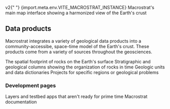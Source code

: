 
<PageHeader title="Macrostrat">
  <span className="subtitle">
    <span className="secondary">v2</span>{" "}
    <span className="tertiary">{import.meta.env.VITE_MACROSTRAT_INSTANCE}</span>
  </span>
</PageHeader>

<LinkCard href="/map" title="Map interface">
  Macrostrat's main map interface showing a harmonized view of the Earth's crust
</LinkCard>

## Data products

Macrostrat integrates a variety of geological data products into a community-accessibe, space-time model of the Earth's crust.
These products come from a variety of sources throughout the geosciences.

<LinkCard href="/maps" title="Maps">
  The spatial footprint of rocks on the Earth's surface
</LinkCard>

<LinkCard href="/columns" title="Columns">
  Stratigraphic and geological columns showing the organization of rocks in time
</LinkCard>

<LinkCard href="/lex" title="Geologic lexicon">
  Geologic units and data dictionaries
</LinkCard>

<LinkCard href="/projects" title="Projects">
  Projects for specific regions or geological problems
</LinkCard>

### Development pages

<LinkCard href="/dev" title="Developer apps">
  Layers and testbed apps that aren't ready for prime time
</LinkCard>

<LinkCard href="/docs/" title="Documentation">
  Macrostrat documentation
</LinkCard>